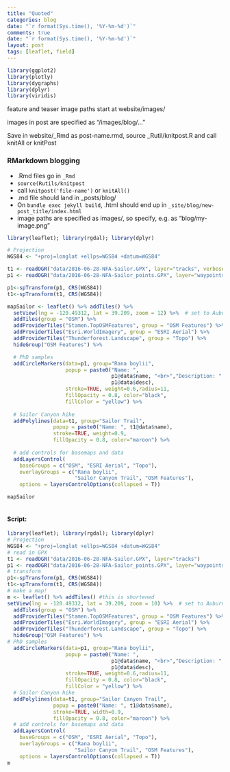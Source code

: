 ```yaml
---
title: "Quoted"
categories: blog
date: "`r format(Sys.time(), '%Y-%m-%d')`"
comments: true
date: "`r format(Sys.time(), '%Y-%m-%d')`"
layout: post
tags: [leaflet, field]
---
```


```r
library(ggplot2)
library(plotly)
library(dygraphs)
library(dplyr)
library(viridis)
```


feature and teaser image paths start at website/images/

images in post are specified as "/images/blog/..."

Save in website/_Rmd as post-name.rmd, source _Rutil/knitpost.R and call knitAll or knitPost


### RMarkdown blogging

 - .Rmd files go in `_Rmd`
 - `source(Rutils/knitpost`
 - call `knitpost('file-name')` or `knitAll()`
 - .md file should land in _posts/blog/
 - On `bundle exec jekyll build`, .html should end up in `_site/blog/new-post_title/index.html`
 - image paths are specified as images/, so specify, e.g. as "blog/my-image.png"

```r

library(leaflet); library(rgdal); library(dplyr)

# Projection
WGS84 <- "+proj=longlat +ellps=WGS84 +datum=WGS84"

t1 <- readOGR("data/2016-06-28-NFA-Sailor.GPX", layer="tracks", verbose = FALSE)
p1 <- readOGR("data/2016-06-28-NFA-Sailor_points.GPX", layer="waypoints", verbose = FALSE)

p1<-spTransform(p1, CRS(WGS84))
t1<-spTransform(t1, CRS(WGS84))

mapSailor <- leaflet() %>% addTiles() %>% 
  setView(lng = -120.49312, lat = 39.209, zoom = 12) %>%  # set to Auburn/Colfax, zoom 5 for CA 
  addTiles(group = "OSM") %>%
  addProviderTiles("Stamen.TopOSMFeatures", group = "OSM Features") %>%
  addProviderTiles("Esri.WorldImagery", group = "ESRI Aerial") %>%
  addProviderTiles("Thunderforest.Landscape", group = "Topo") %>%
  hideGroup("OSM Features") %>% 

  # PhD samples
  addCircleMarkers(data=p1, group="Rana boylii",
                   popup = paste0("Name: ", 
                                  p1@data$name, "<br>","Description: ",
                                  p1@data$desc),
                   stroke=TRUE, weight=0.6,radius=11,
                   fillOpacity = 0.8, color="black",
                   fillColor = "yellow") %>%
  
  # Sailor Canyon hike
  addPolylines(data=t1, group="Sailor Trail",
               popup = paste0("Name: ", t1@data$name),
               stroke=TRUE, weight=0.9,
               fillOpacity = 0.8, color="maroon") %>%
  
  # add controls for basemaps and data
  addLayersControl(
    baseGroups = c("OSM", "ESRI Aerial", "Topo"),
    overlayGroups = c("Rana boylii",
                      "Sailor Canyon Trail", "OSM Features"),
    options = layersControlOptions(collapsed = T))

mapSailor
  
```

#### Script:
```r
library(leaflet); library(rgdal); library(dplyr)
# Projection  
WGS84 <- "+proj=longlat +ellps=WGS84 +datum=WGS84"  
# read in GPX  
t1 <- readOGR("data/2016-06-28-NFA-Sailor.GPX", layer="tracks")  
p1 <- readOGR("data/2016-06-28-NFA-Sailor_points.GPX", layer="waypoints")  
# transform
p1<-spTransform(p1, CRS(WGS84))
t1<-spTransform(t1, CRS(WGS84))
# make a map!
m <- leaflet() %>% addTiles() #this is shortened
setView(lng = -120.49312, lat = 39.209, zoom = 10) %>%  # set to Auburn/Colfax, zoom 5 for CA 
  addTiles(group = "OSM") %>%
  addProviderTiles("Stamen.TopOSMFeatures", group = "OSM Features") %>%
  addProviderTiles("Esri.WorldImagery", group = "ESRI Aerial") %>%
  addProviderTiles("Thunderforest.Landscape", group = "Topo") %>%
  hideGroup("OSM Features") %>% 
# PhD samples
  addCircleMarkers(data=p1, group="Rana boylii",
                   popup = paste0("Name: ", 
                                  p1@data$name, "<br>","Description: ",
                                  p1@data$desc),
                   stroke=TRUE, weight=0.6,radius=11,
                   fillOpacity = 0.8, color="black",
                   fillColor = "yellow") %>%
  # Sailor Canyon hike
  addPolylines(data=t1, group="Sailor Canyon Trail",
               popup = paste0("Name: ", t1@data$name),
               stroke=TRUE, width=0.9,
               fillOpacity = 0.8, color="maroon") %>%
  # add controls for basemaps and data
  addLayersControl(
    baseGroups = c("OSM", "ESRI Aerial", "Topo"),
    overlayGroups = c("Rana boylii",
                      "Sailor Canyon Trail", "OSM Features"),
    options = layersControlOptions(collapsed = T))
m
```
